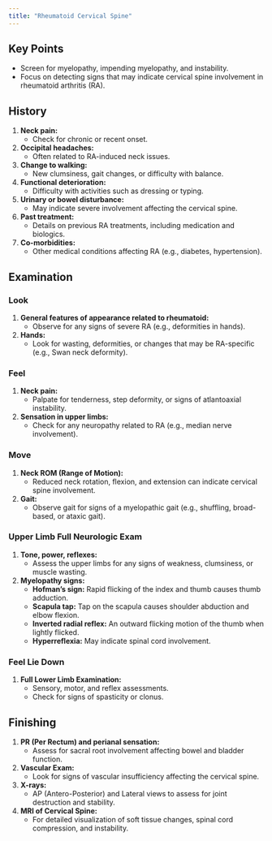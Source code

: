 ```yaml
---
title: "Rheumatoid Cervical Spine"
---
```


## **Key Points**

-   Screen for myelopathy, impending myelopathy, and instability.
-   Focus on detecting signs that may indicate cervical spine involvement in rheumatoid arthritis (RA).

## **History**

1.  **Neck pain:**
    -   Check for chronic or recent onset.
2.  **Occipital headaches:**
    -   Often related to RA-induced neck issues.
3.  **Change to walking:**
    -   New clumsiness, gait changes, or difficulty with balance.
4.  **Functional deterioration:**
    -   Difficulty with activities such as dressing or typing.
5.  **Urinary or bowel disturbance:**
    -   May indicate severe involvement affecting the cervical spine.
6.  **Past treatment:**
    -   Details on previous RA treatments, including medication and biologics.
7.  **Co-morbidities:**
    -   Other medical conditions affecting RA (e.g., diabetes, hypertension).

## **Examination**

### **Look**

1.  **General features of appearance related to rheumatoid:**
    -   Observe for any signs of severe RA (e.g., deformities in hands).
2.  **Hands:**
    -   Look for wasting, deformities, or changes that may be RA-specific (e.g., Swan neck deformity).

### **Feel**

1.  **Neck pain:**
    -   Palpate for tenderness, step deformity, or signs of atlantoaxial instability.
2.  **Sensation in upper limbs:**
    -   Check for any neuropathy related to RA (e.g., median nerve involvement).

### **Move**

1.  **Neck ROM (Range of Motion):**
    -   Reduced neck rotation, flexion, and extension can indicate cervical spine involvement.
2.  **Gait:**
    -   Observe gait for signs of a myelopathic gait (e.g., shuffling, broad-based, or ataxic gait).

### **Upper Limb Full Neurologic Exam**

1.  **Tone, power, reflexes:**
    -   Assess the upper limbs for any signs of weakness, clumsiness, or muscle wasting.
2.  **Myelopathy signs:**
    -   **Hofman's sign:** Rapid flicking of the index and thumb causes thumb adduction.
    -   **Scapula tap:** Tap on the scapula causes shoulder abduction and elbow flexion.
    -   **Inverted radial reflex:** An outward flicking motion of the thumb when lightly flicked.
    -   **Hyperreflexia:** May indicate spinal cord involvement.

### **Feel Lie Down**

1.  **Full Lower Limb Examination:**
    -   Sensory, motor, and reflex assessments.
    -   Check for signs of spasticity or clonus.

## **Finishing**

1.  **PR (Per Rectum) and perianal sensation:**
    -   Assess for sacral root involvement affecting bowel and bladder function.
2.  **Vascular Exam:**
    -   Look for signs of vascular insufficiency affecting the cervical spine.
3.  **X-rays:**
    -   AP (Antero-Posterior) and Lateral views to assess for joint destruction and stability.
4.  **MRI of Cervical Spine:**
    -   For detailed visualization of soft tissue changes, spinal cord compression, and instability.
